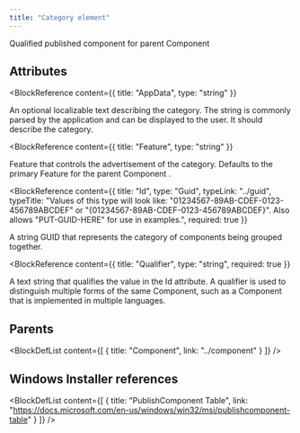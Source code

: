 ```yaml
---
title: "Category element"
---
```



Qualified published component for parent Component


## Attributes

<BlockWrapper>

  <BlockReference
    content={{
      title: "AppData",
      type: "string"
    }}
  >
  An optional localizable text describing the category. The string is commonly parsed by the application and can be displayed to the user. It should describe the category.
  </BlockReference>

  <BlockReference
    content={{
      title: "Feature",
      type: "string"
    }}
  >
  Feature that controls the advertisement of the category. Defaults to the primary Feature for the parent Component .
  </BlockReference>

  <BlockReference
    content={{
      title: "Id",
      type: "Guid",
      typeLink: "../guid",
      typeTitle: "Values of this type will look like: \"01234567-89AB-CDEF-0123-456789ABCDEF\" or \"{01234567-89AB-CDEF-0123-456789ABCDEF}\". Also allows \"PUT-GUID-HERE\" for use in examples.",
      required: true
    }}
  >
  A string GUID that represents the category of components being grouped together.
  </BlockReference>

  <BlockReference
    content={{
      title: "Qualifier",
      type: "string",
      required: true
    }}
  >
  A text string that qualifies the value in the Id attribute. A qualifier is used to distinguish multiple forms of the same Component, such as a Component that is implemented in multiple languages.
  </BlockReference>

</BlockWrapper>


## Parents

<BlockDefList content={[
    {
      title: "Component",
      link: "../component"
    }
  ]}
/>

## Windows Installer references

<BlockDefList content={[
    {
      title: "PublishComponent Table",
      link: "https://docs.microsoft.com/en-us/windows/win32/msi/publishcomponent-table"
    }
  ]}
/>
